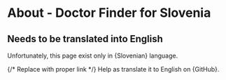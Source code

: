 
# About - Doctor Finder for Slovenia

## Needs to be translated into English

Unfortunately, this page exist only in {<Link href="https://zdravniki.sledilnik.org/sl/about">Slovenian</Link>} language.

{/* Replace with proper link */}
Help as translate it to English on {<Link href="https://github.com/sledilnik/zdravniki/blob/master/src/content/en/about.md" target="_blank" >GitHub</Link>}.
